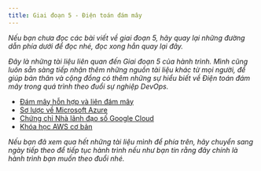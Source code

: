 ```yaml
---
title: Giai đoạn 5 - Điện toán đám mây
---
```



_Nếu bạn chưa đọc các bài viết về giai đoạn 5, hãy quay lại những đường dẫn phía dưới để đọc nhé, 
đọc xong hẳn quay lại đây._

<CardGrid>
  <LinkCard title="Ngày 26 - Bức tranh về Điện toán đám mây" href="../../../cloud/day26"/>
  <LinkCard title="Ngày 27 - Các định nghĩa mở rộng của Điện toán đám mây" href="../../../cloud/day27"/>
  <LinkCard title="Ngày 28 - Các dịch vụ trong AWS (phần 1)" href="../../../cloud/day28"/>
  <LinkCard title="Ngày 29 - Các dịch vụ trong AWS (phần 2)" href="../../../cloud/day29"/>
  <LinkCard title="Ngày 30 - Mô hình mạng AWS và quản lý hạ tầng" href="../../../cloud/day30"/> 
  <LinkCard title="Ngày 31 - Thực hành cùng AWS" href="../../../cloud/day31"/> 
</CardGrid>

_Đây là những tài liệu liên quan đến Giai đoạn 5 của hành trình. Mình cũng luôn sẵn sàng tiếp nhận thêm những 
nguồn tài liệu khác từ mọi người, để giúp bản thân và cộng đồng có thêm những sự hiểu biết về Điện toán đám mây 
trong quá trình theo đuổi sự nghiệp DevOps._

- [Đám mây hỗn hợp và liên đám mây](https://www.youtube.com/watch?v=qkj5W98Xdvw)
- [Sơ lược về Microsoft Azure](https://www.youtube.com/watch?v=NKEFWyqJ5XA&list=WL&index=130&t=12s)
- [Chứng chỉ Nhà lãnh đạo số Google Cloud](https://www.youtube.com/watch?v=UGRDM86MBIQ&list=WL&index=131&t=10s)
- [Khóa học AWS cơ bản](https://www.youtube.com/watch?v=UGRDM86MBIQ&list=WL&index=131&t=10s)

_Nếu bạn đã xem qua hết những tài liệu mình để phía trên, hãy chuyển sang ngày tiếp theo để tiếp tục hành trình 
nếu như bạn tin rằng đây chính là hành trình bạn muốn theo đuổi nhé._

<LinkCard
  title="Ngày 32"
  href="../../../git/day32"
/>